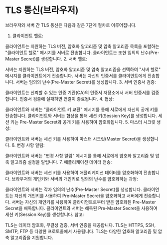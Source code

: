 
# TLS 통신(브라우저)
브라우저와 서버 간 TLS 통신은 다음과 같은 7단계 절차로 이루어집니다.

1. 클라이언트 헬로:

클라이언트는 지원하는 TLS 버전, 암호화 알고리즘 및 압축 알고리즘 목록을 포함하는 "클라이언트 헬로" 메시지를 서버로 전송합니다.
클라이언트는 또한 임의의 난수(Pre-Master Secret)를 생성합니다.
2. 서버 헬로:

서버는 지원하는 TLS 버전, 암호화 알고리즘 및 압축 알고리즘을 선택하여 "서버 헬로" 메시지를 클라이언트에게 전송합니다.
서버는 자신의 인증서를 클라이언트에게 전송합니다.
서버는 임의의 난수(Pre-Master Secret)를 생성합니다.
3. 서버 인증서 검증:

클라이언트는 신뢰할 수 있는 인증 기관(CA)의 인증서 저장소에서 서버 인증서를 검증합니다.
인증서 검증에 실패하면 연결이 종료됩니다.
4. 협상:

클라이언트와 서버는 "클라이언트 키 교환" 메시지를 통해 서로에게 자신의 공개 키를 전송합니다.
클라이언트와 서버는 협상을 통해 세션 키(Session Key)를 생성합니다. 세션 키는 Pre-Master Secret과 공개 키를 사용하여 암호화됩니다.
5. 마스터 시크릿 생성:

클라이언트와 서버는 세션 키를 사용하여 마스터 시크릿(Master Secret)을 생성합니다.
6. 변경 사항 알림:

클라이언트와 서버는 "변경 사항 알림" 메시지를 통해 서로에게 암호화 알고리즘 및 압축 알고리즘 설정을 알립니다.
7. 애플리케이션 데이터 전송:

클라이언트와 서버는 세션 키를 사용하여 애플리케이션 데이터를 암호화하여 전송합니다.
브라우저의 개인키와 서버의 개인키로 임의의 난수를 암호화하는 과정:

클라이언트와 서버는 각자 임의의 난수(Pre-Master Secret)를 생성합니다.
클라이언트는 자신의 개인키를 사용하여 Pre-Master Secret을 암호화하고 서버에게 전송합니다.
서버는 자신의 개인키를 사용하여 클라이언트로부터 받은 암호화된 Pre-Master Secret을 해독합니다.
클라이언트와 서버는 해독된 Pre-Master Secret을 사용하여 세션 키(Session Key)를 생성합니다.
참고:

TLS는 데이터 암호화, 무결성 검증, 서버 인증을 제공합니다.
TLS는 HTTPS, SSH, SMTP, FTP 등 다양한 프로토콜에서 사용됩니다.
TLS는 다양한 암호화 알고리즘 및 압축 알고리즘을 지원합니다.